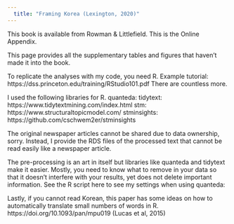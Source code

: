 ---
  title: "Framing Korea (Lexington, 2020)"
---
  
This book is available from Rowman & Littlefield. This is the Online Appendix.

This page provides all the supplementary tables and figures that haven't made it into the book. 

To replicate the analyses with my code, you need R.
Example tutorial: https://dss.princeton.edu/training/RStudio101.pdf 
There are countless more.

I used the following libraries for R.
quanteda: 
tidytext: https://www.tidytextmining.com/index.html
stm: https://www.structuraltopicmodel.com/
stminsights: https://github.com/cschwem2er/stminsights 

The original newspaper articles cannot be shared due to data ownership, sorry. Instead, I provide the RDS files of the processed text that cannot be read easily like a newspaper article.

The pre-processing is an art in itself but libraries like quanteda and tidytext make it easier. Mostly, you need to know what to remove in your data so that it doesn't interfere with your results, yet does not delete important information. See the R script here to see my settings when using quanteda: 

Lastly, if you cannot read Korean, this paper has some ideas on how to automatically translate small numbers of words in R.
https://doi.org/10.1093/pan/mpu019 (Lucas et al, 2015)

